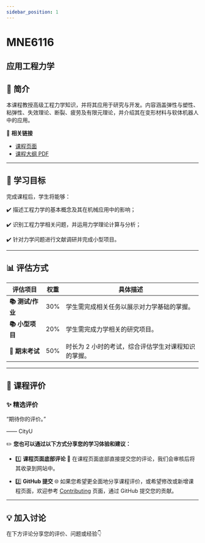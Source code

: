```yaml
---
sidebar_position: 1
---
```


# MNE6116
## 应用工程力学

## **📘 简介**
本课程教授高级工程力学知识，并将其应用于研究与开发。内容涵盖弹性与塑性、粘弹性、失效理论、断裂、疲劳及有限元理论，并介绍其在变形材料与软体机器人中的应用。

🔗 **相关链接**
- [课程页面](https://www.cityu.edu.hk/catalogue/pg/202425/course/MNE6116.htm)
- [课程大纲 PDF](https://www.cityu.edu.hk/catalogue/pg/202425/course/MNE6116.pdf)

---

## **🎯 学习目标**

完成课程后，学生将能够：

✔️ 描述工程力学的基本概念及其在机械应用中的影响；

✔️ 识别工程力学相关问题，并运用力学理论计算与分析；

✔️ 针对力学问题进行文献调研并完成小型项目。

---

## **📊 评估方式**

| **评估项目**           | **权重** | **具体描述**                                                                                       |
|-----------------------|---------|---------------------------------------------------------------------------------------------------|
| **📚 测试/作业**        | 30%     | 学生需完成相关任务以展示对力学基础的掌握。                                                        |
| **📚 小型项目**         | 20%     | 学生需完成力学相关的研究项目。                                                                     |
| **📖 期末考试**         | 50%     | 时长为 2 小时的考试，综合评估学生对课程知识的掌握。                                                |

---

## **💬 课程评价**

### ✨ **精选评价**
<div className={commentStyles.commentBox}>
    <p className={commentStyles.commentText}>
        “期待你的评价。”
    </p>
    <p className={commentStyles.commentAuthor}>—— CityU</p>
</div>

✏️ **您也可以通过以下方式分享您的学习体验和建议：**

- 1️⃣ **课程页面底部评论**
💬 在课程页面底部直接提交您的评论，我们会审核后将其收录到网站中。

- 2️⃣ **GitHub 提交**
🌐 如果您希望更全面地分享课程评价，或希望修改或新增课程页面，欢迎参考 [Contributing](/contributing) 页面，通过 GitHub 提交您的贡献。

---

## **💡 加入讨论**

在下方评论分享您的评价、问题或经验👇
<Utterances />